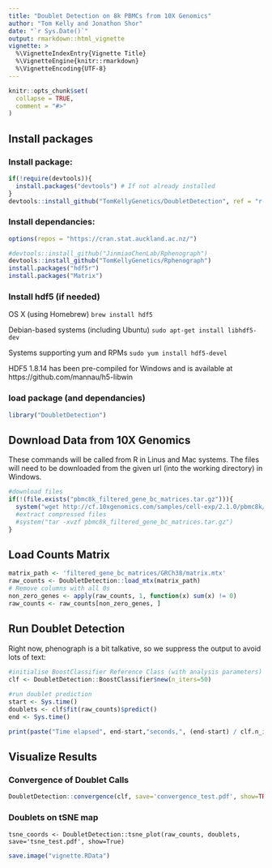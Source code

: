 ```yaml
---
title: "Doublet Detection on 8k PBMCs from 10X Genomics"
author: "Tom Kelly and Jonathon Shor"
date: "`r Sys.Date()`"
output: rmarkdown::html_vignette
vignette: >
  %\VignetteIndexEntry{Vignette Title}
  %\VignetteEngine{knitr::rmarkdown}
  %\VignetteEncoding{UTF-8}
---
```


```r
knitr::opts_chunk$set(
  collapse = TRUE,
  comment = "#>"
)
```

## Install packages

### Install package:

```r
if(!require(devtools)){
  install.packages("devtools") # If not already installed
}
devtools::install_github("TomKellyGenetics/DoubletDetection", ref = "r-implementation")
```

### Install dependancies:


```r
options(repos = "https://cran.stat.auckland.ac.nz/")
```



```r
#devtools::install_github("JinmiaoChenLab/Rphenograph")
devtools::install_github("TomKellyGenetics/Rphenograph")
install.packages("hdf5r")
install.packages("Matrix")
```

### Install hdf5 (if needed)

OS X (using Homebrew)	`brew install hdf5`

Debian-based systems (including Ubuntu)	`sudo apt-get install libhdf5-dev`

Systems supporting yum and RPMs	`sudo yum install hdf5-devel`

HDF5 1.8.14 has been pre-compiled for Windows and is available at https://github.com/mannau/h5-libwin 

### load package (and dependancies)

```r
library("DoubletDetection")
```

## Download Data from 10X Genomics

These commands will be called from R in Linus and Mac systems. The files will need to be downloaded from the given url (into the working directory) in Windows.

```r
#download files
if(!(file.exists("pbmc8k_filtered_gene_bc_matrices.tar.gz"))){
  system("wget http://cf.10xgenomics.com/samples/cell-exp/2.1.0/pbmc8k/pbmc8k_filtered_gene_bc_matrices.tar.gz")
  #extract compressed files 
  #system("tar -xvzf pbmc8k_filtered_gene_bc_matrices.tar.gz")
}
```

## Load Counts Matrix

```r
matrix_path <- 'filtered_gene_bc_matrices/GRCh38/matrix.mtx'
raw_counts <- DoubletDetection::load_mtx(matrix_path)
# Remove columns with all 0s
non_zero_genes <- apply(raw_counts, 1, function(x) sum(x) != 0)
raw_counts <- raw_counts[non_zero_genes, ]
```

## Run Doublet Detection

Right now, phenograph is a bit talkative, so we suppress the output to avoid lots of text:

```r
#initialise BoostClassifier Reference Class (with analysis parameters)
clf <- DoubletDetection::BoostClassifier$new(n_iters=50)
 
#run doublet prediction
start <- Sys.time()
doublets <- clf$fit(raw_counts)$predict()
end <- Sys.time()
```

```r
print(paste("Time elapsed", end-start,"seconds,", (end-start) / clf.n_iters, clf.n_iters), "sec/iteration, for", n_inters, "iterations")
```

## Visualize Results

### Convergence of Doublet Calls

```r
DoubletDetection::convergence(clf, save='convergence_test.pdf', show=TRUE)
```


### Doublets on tSNE map

```{}
tsne_coords <- DoubletDetection::tsne_plot(raw_counts, doublets, save='tsne_test.pdf', show=True)
```


```r
save.image("vignette.RData")
```
